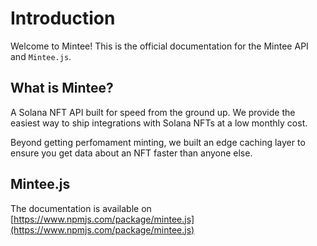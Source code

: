 # Introduction

Welcome to Mintee! This is the official documentation for the Mintee API and `Mintee.js`.

## What is Mintee?

A Solana NFT API built for speed from the ground up. We provide the easiest
way to ship integrations with Solana NFTs at a low monthly cost.

Beyond getting perfomament minting, we built an edge caching layer to
ensure you get data about an NFT faster than anyone else.

## Mintee.js

The documentation is available on [https://www.npmjs.com/package/mintee.js](https://www.npmjs.com/package/mintee.js)
